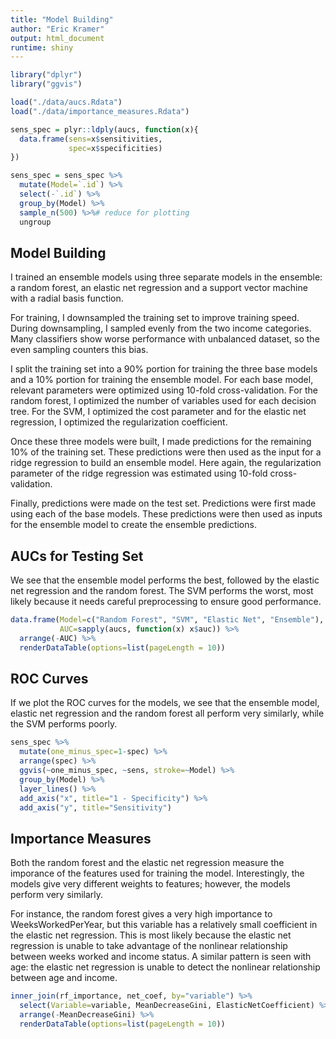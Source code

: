 ```yaml
---
title: "Model Building"
author: "Eric Kramer"
output: html_document
runtime: shiny
---
```


```r
library("dplyr")
library("ggvis")

load("./data/aucs.Rdata")
load("./data/importance_measures.Rdata")

sens_spec = plyr::ldply(aucs, function(x){
  data.frame(sens=x$sensitivities,
             spec=x$specificities)
}) 

sens_spec = sens_spec %>%
  mutate(Model=`.id`) %>%
  select(-`.id`) %>%
  group_by(Model) %>%
  sample_n(500) %>%# reduce for plotting
  ungroup

```

## Model Building

I trained an ensemble models using three separate models in the ensemble: a random forest, an elastic net regression and a support vector machine with a radial basis function. 

For training, I downsampled the training set to improve training speed. During downsampling, I sampled evenly from the two income categories. Many classifiers show worse performance with unbalanced dataset, so the even sampling counters this bias. 

I split the training set into a 90% portion for training the three base models and a 10% portion for training the ensemble model. For each base model, relevant parameters were optimized using 10-fold cross-validation. For the random forest, I optimized the number of variables used for each decision tree. For the SVM, I optimized the cost parameter and for the elastic net regression, I optimized the regularization coefficient.

Once these three models were built, I made predictions for the remaining 10% of the training set. These predictions were then used as the input for a ridge regression to build an ensemble model. Here again, the regularization parameter of the ridge regression was estimated using 10-fold cross-validation.

Finally, predictions were made on the test set. Predictions were first made using each of the base models. These predictions were then used as inputs for the ensemble model to create the ensemble predictions.

## AUCs for Testing Set

We see that the ensemble model performs the best, followed by the elastic net regression and the random forest. The SVM performs the worst, most likely because it needs careful preprocessing to ensure good performance.

```r
data.frame(Model=c("Random Forest", "SVM", "Elastic Net", "Ensemble"),
           AUC=sapply(aucs, function(x) x$auc)) %>%
  arrange(-AUC) %>%
  renderDataTable(options=list(pageLength = 10))
```

## ROC Curves

If we plot the ROC curves for the models, we see that the ensemble model, elastic net regression and the random forest all perform very similarly, while the SVM performs poorly.

```r

sens_spec %>%
  mutate(one_minus_spec=1-spec) %>%
  arrange(spec) %>%
  ggvis(~one_minus_spec, ~sens, stroke=~Model) %>%
  group_by(Model) %>%
  layer_lines() %>%
  add_axis("x", title="1 - Specificity") %>%
  add_axis("y", title="Sensitivity")

```

## Importance Measures

Both the random forest and the elastic net regression measure the imporance of the features used for training the model. Interestingly, the models give very different weights to features; however, the models perform very similarly.

For instance, the random forest gives a very high importance to WeeksWorkedPerYear, but this variable has a relatively small coefficient in the elastic net regression. This is most likely because the elastic net regression is unable to take advantage of the nonlinear relationship between weeks worked and income status. A similar pattern is seen with age: the elastic net regression is unable to detect the nonlinear relationship between age and income.

```r

inner_join(rf_importance, net_coef, by="variable") %>%
  select(Variable=variable, MeanDecreaseGini, ElasticNetCoefficient) %>%
  arrange(-MeanDecreaseGini) %>%
  renderDataTable(options=list(pageLength = 10))

```